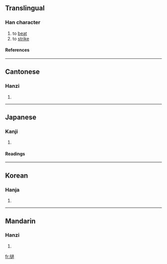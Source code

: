 {{see|挝}}

==Translingual==
===Han character===
{{Han char|rn=64|rad=手|as=13|sn=16|four=5703<sub>2</sub>|canj=手卜月月 (QYBB), X手卜月月 (XQYBB)}}
# to [[beat]]
# to [[strike]]
====References====
{{Han ref|kx=0457.230|dkj=12778|dj=0806.060|hdz=31947.030|uh=64BE|ud=25790|bh=BEE2|bd=48866}}

----
==Cantonese==
===Hanzi===
{{yue-hanzi|jyut=|y=gwo1, ja1}}
# {{defn|Cantonese}}

----
==Japanese==
===Kanji===
{{ja-kanji|grade=|rs=手13}}
# {{defn|Japanese}} 
====Readings====
{{ja-readings|on=[[た]] (ta), [[て]] (te), [[か]] (ka)|kun=[[うつ]] (utsu)}}

----
==Korean==
===Hanja===
{{ko-hanja|hangeul=과|eumhun=|rv=gwa|mr=kwa|y=kwa}}
# {{defn|Korean}}

----
==Mandarin==
===Hanzi===
{{cmn-hanzi|sim=挝|pin=[[zhuā]] (zhua1)|wg=chua<sup>1</sup>}}
# {{defn|Mandarin}}

[[fr:撾]]